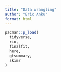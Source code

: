 ```yaml
---
title: "Data wrangling"
author: "Eric Anku"
format: html
---
```


```r
pacman::p_load(
  tidyverse,
  rio,
  finalfit,
  here,
  gtsummary,
  skimr
)
```


